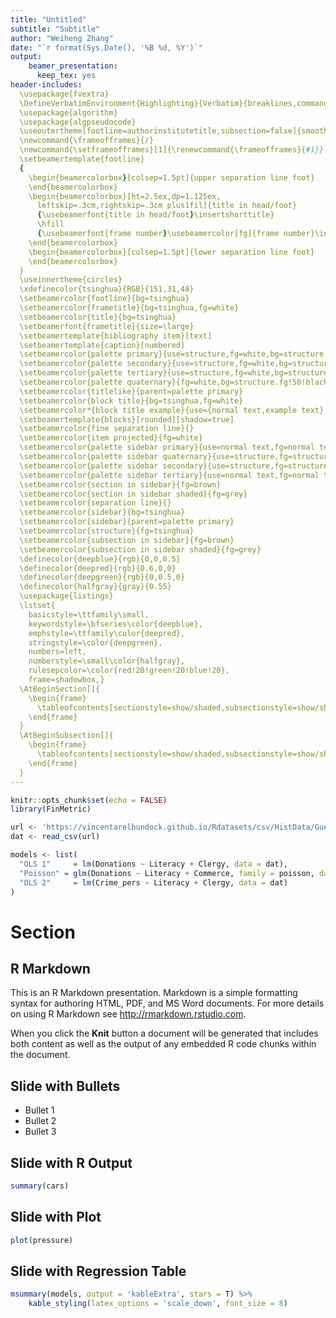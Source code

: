 ```yaml
---
title: "Untitled"
subtitle: "Subtitle"
author: "Weiheng Zhang"
date: "`r format(Sys.Date(), '%B %d, %Y')`"
output: 
    beamer_presentation: 
      keep_tex: yes
header-includes:
  \usepackage{fvextra}
  \DefineVerbatimEnvironment{Highlighting}{Verbatim}{breaklines,commandchars=\\\{\}}
  \usepackage{algorithm}
  \usepackage{algpseudocode}
  \useoutertheme[footline=authorinstitutetitle,subsection=false]{smoothbars}
  \newcommand{\frameofframes}{/}
  \newcommand{\setframeofframes}[1]{\renewcommand{\frameofframes}{#1}}
  \setbeamertemplate{footline} 
  {
    \begin{beamercolorbox}[colsep=1.5pt]{upper separation line foot}
    \end{beamercolorbox}
    \begin{beamercolorbox}[ht=2.5ex,dp=1.125ex,
      leftskip=.3cm,rightskip=.3cm plus1fil]{title in head/foot}
      {\usebeamerfont{title in head/foot}\insertshorttitle}
      \hfill
      {\usebeamerfont{frame number}\usebeamercolor[fg]{frame number}\insertframenumber~\frameofframes~\inserttotalframenumber}
    \end{beamercolorbox}
    \begin{beamercolorbox}[colsep=1.5pt]{lower separation line foot}
    \end{beamercolorbox}
  }
  \useinnertheme{circles}
  \xdefinecolor{tsinghua}{RGB}{151,31,48} 
  \setbeamercolor{footline}{bg=tsinghua}
  \setbeamercolor{frametitle}{bg=tsinghua,fg=white}
  \setbeamercolor{title}{bg=tsinghua}
  \setbeamerfont{frametitle}{size=\large}
  \setbeamertemplate{bibliography item}[text]
  \setbeamertemplate{caption}[numbered]
  \setbeamercolor{palette primary}{use=structure,fg=white,bg=structure.fg}
  \setbeamercolor{palette secondary}{use=structure,fg=white,bg=structure.fg!75!black}
  \setbeamercolor{palette tertiary}{use=structure,fg=white,bg=structure.fg!50!black}
  \setbeamercolor{palette quaternary}{fg=white,bg=structure.fg!50!black}
  \setbeamercolor{titlelike}{parent=palette primary}
  \setbeamercolor{block title}{bg=tsinghua,fg=white}
  \setbeamercolor*{block title example}{use={normal text,example text},bg=white,fg=tsinghua}
  \setbeamertemplate{blocks}[rounded][shadow=true]
  \setbeamercolor{fine separation line}{}
  \setbeamercolor{item projected}{fg=white}
  \setbeamercolor{palette sidebar primary}{use=normal text,fg=normal text.fg}
  \setbeamercolor{palette sidebar quaternary}{use=structure,fg=structure.fg}
  \setbeamercolor{palette sidebar secondary}{use=structure,fg=structure.fg}
  \setbeamercolor{palette sidebar tertiary}{use=normal text,fg=normal text.fg}
  \setbeamercolor{section in sidebar}{fg=brown}
  \setbeamercolor{section in sidebar shaded}{fg=grey}
  \setbeamercolor{separation line}{}
  \setbeamercolor{sidebar}{bg=tsinghua}
  \setbeamercolor{sidebar}{parent=palette primary}
  \setbeamercolor{structure}{fg=tsinghua}
  \setbeamercolor{subsection in sidebar}{fg=brown}
  \setbeamercolor{subsection in sidebar shaded}{fg=grey}
  \definecolor{deepblue}{rgb}{0,0,0.5}
  \definecolor{deepred}{rgb}{0.6,0,0}
  \definecolor{deepgreen}{rgb}{0,0.5,0}
  \definecolor{halfgray}{gray}{0.55}
  \usepackage{listings}
  \lstset{
    basicstyle=\ttfamily\small,
    keywordstyle=\bfseries\color{deepblue},
    emphstyle=\ttfamily\color{deepred},   
    stringstyle=\color{deepgreen},
    numbers=left,
    numberstyle=\small\color{halfgray},
    rulesepcolor=\color{red!20!green!20!blue!20},
    frame=shadowbox,}
  \AtBeginSection[]{
    \begin{frame}
      \tableofcontents[sectionstyle=show/shaded,subsectionstyle=show/shaded/hide,subsubsectionstyle=show/shaded/hide]
    \end{frame}
  }
  \AtBeginSubsection[]{
    \begin{frame}
      \tableofcontents[sectionstyle=show/shaded,subsectionstyle=show/shaded/hide,subsubsectionstyle=show/shaded/hide]
    \end{frame}
  }
---
```


```r
knitr::opts_chunk$set(echo = FALSE)
library(FinMetric)

url <- 'https://vincentarelbundock.github.io/Rdatasets/csv/HistData/Guerry.csv'
dat <- read_csv(url)

models <- list(
  "OLS 1"     = lm(Donations ~ Literacy + Clergy, data = dat),
  "Poisson" = glm(Donations ~ Literacy + Commerce, family = poisson, data = dat),
  "OLS 2"     = lm(Crime_pers ~ Literacy + Clergy, data = dat)
)
```


# Section

## R Markdown

This is an R Markdown presentation. Markdown is a simple formatting syntax for authoring HTML, PDF, and MS Word documents. For more details on using R Markdown see <http://rmarkdown.rstudio.com>.

When you click the **Knit** button a document will be generated that includes both content as well as the output of any embedded R code chunks within the document.

## Slide with Bullets

- Bullet 1
- Bullet 2
- Bullet 3

## Slide with R Output

```r
summary(cars)
```

## Slide with Plot

```r
plot(pressure)
```

## Slide with Regression Table


```r
msummary(models, output = 'kableExtra', stars = T) %>% 
    kable_styling(latex_options = 'scale_down', font_size = 8)
```

